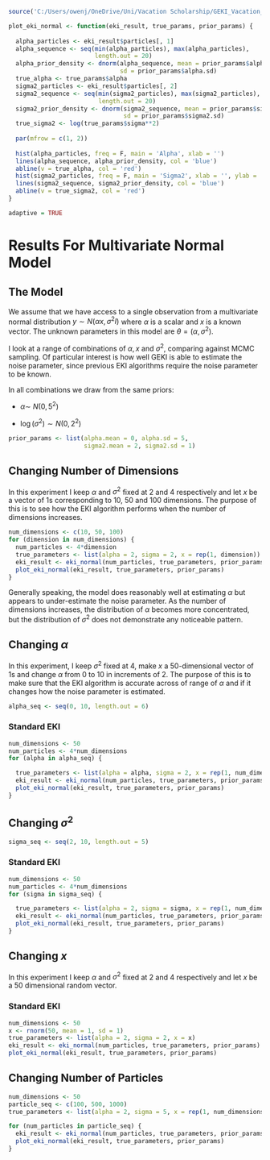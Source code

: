 ```r
source('C:/Users/owenj/OneDrive/Uni/Vacation Scholarship/GEKI_Vacation_Scholarship/src/models/eki_normal.R')
```

```r
plot_eki_normal <- function(eki_result, true_params, prior_params) {
  
  alpha_particles <- eki_result$particles[, 1]
  alpha_sequence <- seq(min(alpha_particles), max(alpha_particles), 
                        length.out = 20)
  alpha_prior_density <- dnorm(alpha_sequence, mean = prior_params$alpha.mean, 
                               sd = prior_params$alpha.sd)
  true_alpha <- true_params$alpha
  sigma2_particles <- eki_result$particles[, 2]
  sigma2_sequence <- seq(min(sigma2_particles), max(sigma2_particles),
                         length.out = 20)
  sigma2_prior_density <- dnorm(sigma2_sequence, mean = prior_params$sigma2.mean, 
                                sd = prior_params$sigma2.sd)
  true_sigma2 <- log(true_params$sigma**2)
  
  par(mfrow = c(1, 2))
  
  hist(alpha_particles, freq = F, main = 'Alpha', xlab = '')
  lines(alpha_sequence, alpha_prior_density, col = 'blue')
  abline(v = true_alpha, col = 'red')
  hist(sigma2_particles, freq = F, main = 'Sigma2', xlab = '', ylab = '')
  lines(sigma2_sequence, sigma2_prior_density, col = 'blue')
  abline(v = true_sigma2, col = 'red')
}
```

```r
adaptive = TRUE
```

# Results For Multivariate Normal Model

## The Model

We assume that we have access to a single observation from a multivariate normal distribution $y \sim N(\alpha x, \sigma^2I)$ where $\alpha$ is a scalar and $x$ is a known vector. The unknown parameters in this model are $\theta = (\alpha, \sigma^2)$.

I look at a range of combinations of $\alpha, x$ and $\sigma^2$, comparing against MCMC sampling. Of particular interest is how well GEKI is able to estimate the noise parameter, since previous EKI algorithms require the noise parameter to be known.

In all combinations we draw from the same priors:

-   $\alpha \sim ~ N(0, 5^2)$

-   $\log(\sigma^2) \sim N(0, 2^2)$

```r
prior_params <- list(alpha.mean = 0, alpha.sd = 5, 
                     sigma2.mean = 2, sigma2.sd = 1)
```

## Changing Number of Dimensions

In this experiment I keep $\alpha$ and $\sigma^2$ fixed at 2 and 4 respectively and let $x$ be a vector of 1s corresponding to 10, 50 and 100 dimensions. The purpose of this is to see how the EKI algorithm performs when the number of dimensions increases.

```r
num_dimensions <- c(10, 50, 100)
for (dimension in num_dimensions) {
  num_particles <- 4*dimension
  true_parameters <- list(alpha = 2, sigma = 2, x = rep(1, dimension))
  eki_result <- eki_normal(num_particles, true_parameters, prior_params, adaptive = adaptive)
  plot_eki_normal(eki_result, true_parameters, prior_params)
}
```

Generally speaking, the model does reasonably well at estimating $\alpha$ but appears to under-estimate the noise parameter. As the number of dimensions increases, the distribution of $\alpha$ becomes more concentrated, but the distribution of $\sigma^2$ does not demonstrate any noticeable pattern.

## Changing $\alpha$

In this experiment, I keep $\sigma^2$ fixed at 4, make $x$ a 50-dimensional vector of 1s and change $\alpha$ from 0 to 10 in increments of 2. The purpose of this is to make sure that the EKI algorithm is accurate across of range of $\alpha$ and if it changes how the noise parameter is estimated.

```r
alpha_seq <- seq(0, 10, length.out = 6)
```

### Standard EKI

```r
num_dimensions <- 50
num_particles <- 4*num_dimensions
for (alpha in alpha_seq) {

  true_parameters <- list(alpha = alpha, sigma = 2, x = rep(1, num_dimensions))
  eki_result <- eki_normal(num_particles, true_parameters, prior_params, adaptive = adaptive)
  plot_eki_normal(eki_result, true_parameters, prior_params)
}
```

## Changing $\sigma^2$

```r
sigma_seq <- seq(2, 10, length.out = 5)
```

### Standard EKI

```r
num_dimensions <- 50
num_particles <- 4*num_dimensions
for (sigma in sigma_seq) {

  true_parameters <- list(alpha = 2, sigma = sigma, x = rep(1, num_dimensions))
  eki_result <- eki_normal(num_particles, true_parameters, prior_params, adaptive = adaptive)
  plot_eki_normal(eki_result, true_parameters, prior_params)
}
```

## Changing $x$

In this experiment I keep $\alpha$ and $\sigma^2$ fixed at 2 and 4 respectively and let $x$ be a 50 dimensional random vector.

### Standard EKI

```r
num_dimensions <- 50
x <- rnorm(50, mean = 1, sd = 1)
true_parameters <- list(alpha = 2, sigma = 2, x = x)
eki_result <- eki_normal(num_particles, true_parameters, prior_params)
plot_eki_normal(eki_result, true_parameters, prior_params)
```

## Changing Number of Particles

```r
num_dimensions <- 50
particle_seq <- c(100, 500, 1000) 
true_parameters <- list(alpha = 2, sigma = 5, x = rep(1, num_dimensions))

for (num_particles in particle_seq) {
  eki_result <- eki_normal(num_particles, true_parameters, prior_params)
  plot_eki_normal(eki_result, true_parameters, prior_params)
}
```
